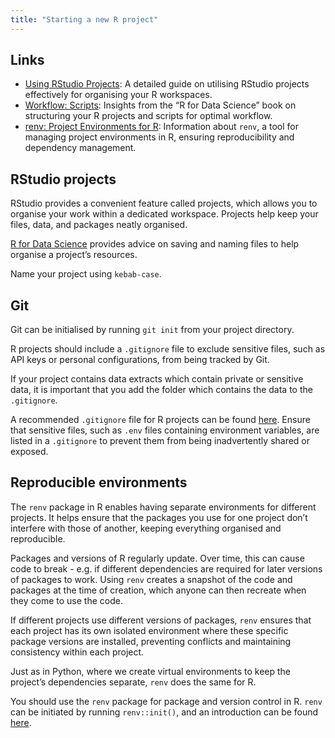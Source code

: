 ```yaml
---
title: "Starting a new R project"
---
```


## Links

- [Using RStudio Projects](https://support.posit.co/hc/en-us/articles/200526207-Using-RStudio-Projects): A detailed guide on utilising RStudio projects effectively for organising your R workspaces.
- [Workflow: Scripts](https://r4ds.hadley.nz/workflow-scripts): Insights from the "R for Data Science" book on structuring your R projects and scripts for optimal workflow.
- [renv: Project Environments for R](https://rstudio.github.io/renv/articles/renv.html): Information about `renv`, a tool for managing project environments in R, ensuring reproducibility and dependency management.


## RStudio projects

RStudio provides a convenient feature called projects, which allows you to organise your work within a dedicated workspace. Projects help keep your files, data, and packages neatly organised.

[R for Data Science](https://r4ds.hadley.nz/workflow-scripts) provides advice on saving and naming files to help organise a project's resources.

Name your project using `kebab-case`.

## Git

Git can be initialised by running `git init` from your project directory.

R projects should include a `.gitignore` file to exclude sensitive files, such as API keys or personal configurations, from being tracked by Git.

If your project contains data extracts which contain private or sensitive data, it is important that you add the folder which contains the data to the `.gitignore`.

A recommended `.gitignore` file for R projects can be found [here](https://github.com/github/gitignore/blob/main/R.gitignore). Ensure that sensitive files, such as `.env` files containing environment variables, are listed in a `.gitignore` to prevent them from being inadvertently shared or exposed.

## Reproducible environments

The `renv` package in R enables having separate environments for different projects. It helps ensure that the packages you use for one project don't interfere with those of another, keeping everything organised and reproducible. 

Packages and versions of R regularly update. Over time, this can cause code to break - e.g. if different dependencies are required for later versions of packages to work. Using `renv` creates a snapshot of the code and packages at the time of creation, which anyone can then recreate when they come to use the code.

If different projects use different versions of packages, `renv` ensures that each project has its own isolated environment where these specific package versions are installed, preventing conflicts and maintaining consistency within each project.

Just as in Python, where we create virtual environments to keep the project's dependencies separate, `renv` does the same for R. 

You should use the `renv` package for package and version control in R. `renv` can be initiated by running `renv::init()`, and an introduction can be found [here](https://rstudio.github.io/renv/articles/renv.html).
